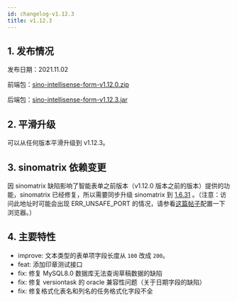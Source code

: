 ```yaml
---
id: changelog-v1.12.3
title: v1.12.3
---
```


## 1. 发布情况

发布日期：2021.11.02

前端包：[sino-intellisense-form-v1.12.0.zip](http://sino-intellisense-form.oss-cn-beijing.aliyuncs.com/v1.12.0/sino-intellisense-form-v1.12.0.zip)

后端包：[sino-intellisense-form-v1.12.3.jar](http://sino-intellisense-form.oss-cn-beijing.aliyuncs.com/v1.12.3/sino-intellisense-form-v1.12.3.jar)

## 2. 平滑升级

可以从任何版本平滑升级到 v1.12.3。

## 3. sinomatrix 依赖变更

因 sinomatrix 缺陷影响了智能表单之前版本（v1.12.0 版本之前的版本）提供的功能，sinomatrix 已经修复，所以需要同步升级 sinomatrix 到 [1.6.31](http://47.93.34.153:10080/sino-matrix/sino-matrix/blob/master/CHANGELOG.md) 。（注意：访问此地址时可能会出现 ERR_UNSAFE_PORT 的情况，请参看[这篇帖子](https://blog.csdn.net/kjcxmx/article/details/118122483)配置一下浏览器。）

## 4. 主要特性

- improve: 文本类型的表单项字段长度从 `100` 改成 `200`。
- feat: 添加印章测试接口
- fix: 修复 MySQL8.0 数据库无法查询草稿数据的缺陷
- fix: 修复 versiontask 的 oracle 兼容性问题（关于日期字段的缺陷）
- fix: 修复格式化表名和列名的任务格式化字段不全
